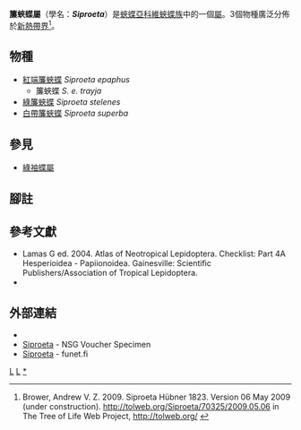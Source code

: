 {{NoteTA
|G1=Butterfly
}}
{{Automatic Taxobox
| taxon = Siproeta
| fossil_range = {{fossilrange|24|0|earliest=34}}<small>從[[漸新世|漸新世]]至今<ref name=w2006>Wahlberg, N. 2006. That awkward age for butterflies: insights from the age of the butterfly subfamily Nymphalinae. Systematic Biology 55:703-714. {{en}}</ref></small>
| image = Malachitfalter, Bambuspage, Siproeta stelenes 4.JPG
| image_caption = [[綠簾蛺蝶|綠簾蛺蝶]]<br />''Siproeta stelenes''
| authority = Hübner, [1823]
| type_species = [[紅端簾蛺蝶|簾蛺蝶]]<br />''Siproeta trayja''
| type_species_authority = (Latreille, [1813])
| subdivision_ranks = 物種
| subdivision = 
共3種，詳見正文。
| synonyms =
* ''Victorina'' <small>Blanchard 1840</small>
* ''Amphirene'' <small>Doubleday 1845</small>
* ''Amphirene'' <small>Boisduval 1870</small>
* ''Aphnaea'' <small>Capronnier 1881</small>
}}

'''簾蛺蝶屬'''（學名：'''''Siproeta'''''）是[[蛺蝶亞科|蛺蝶亞科]][[維蛺蝶族|維蛺蝶族]]中的一個[[屬|屬]]。3個物種廣泛分佈於[[新熱帶界|新熱帶界]]<ref>Brower, Andrew V. Z. 2009. Siproeta Hübner 1823. Version 06 May 2009 (under construction). http://tolweb.org/Siproeta/70325/2009.05.06 in The Tree of Life Web Project, http://tolweb.org/ {{Wayback|url=http://tolweb.org/ |date=20110515100516 }}</ref>。

== 物種 ==
* [[紅端簾蛺蝶|紅端簾蛺蝶]] ''Siproeta epaphus''
** 簾蛺蝶 ''S. e. trayja''
* [[綠簾蛺蝶|綠簾蛺蝶]] ''Siproeta stelenes''
* [[白帶簾蛺蝶|白帶簾蛺蝶]] ''Siproeta superba''

== 參見 ==
* [[綠袖蝶屬|綠袖蝶屬]]

== 腳註 ==
{{reflist}}

== 參考文獻 ==
* Lamas G ed. 2004. Atlas of Neotropical Lepidoptera. Checklist: Part 4A Hesperioidea - Papiionoidea. Gainesville: Scientific Publishers/Association of Tropical Lepidoptera.
* {{Cite book | author = 寿建新 周尧 李宇飞 | title = 世界蝴蝶分類名錄 | location = 中國 | publisher = 陝西科學技術出版社 | date = 2006-04-01 | ISBN = 9787536936768 | language= zh-hans }}

== 外部連結 ==
* {{Commonscat-inline|  Siproeta}}
* [http://www.nymphalidae.net/list.php?genus=Siproeta Siproeta] - NSG Voucher Specimen {{en}}
* [http://ftp.funet.fi/pub/sci/bio/life/insecta/lepidoptera/ditrysia/papilionoidea/nymphalidae/nymphalinae/siproeta Siproeta] - funet.fi {{en}}

{{蛺蝶亞科}}
{{taxonbar}}
[[Category:_1823年描述的分类群|L]]
[[Category:維蛺蝶族|L]]
[[Category:簾蛺蝶屬|*]]